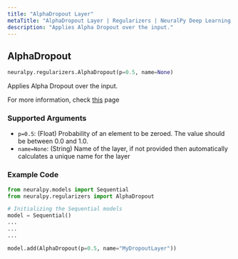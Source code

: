 ```yaml
---
title: "AlphaDropout Layer"
metaTitle: "AlphaDropout Layer | Regularizers | NeuralPy Deep Learning Library"
description: "Applies Alpha Dropout over the input."
---
```


## AlphaDropout

```python
neuralpy.regularizers.AlphaDropout(p=0.5, name=None)
```

Applies Alpha Dropout over the input.

For more information, check [this](https://pytorch.org/docs/stable/nn.html#alphadropout) page

### Supported Arguments

- `p=0.5`: (Float) Probability of an element to be zeroed. The value should be between 0.0 and 1.0.
- `name=None`: (String) Name of the layer, if not provided then automatically calculates a unique name for the layer

### Example Code

```python
from neuralpy.models import Sequential
from neuralpy.regularizers import AlphaDropout

# Initializing the Sequential models
model = Sequential()
...
...
...

model.add(AlphaDropout(p=0.5, name="MyDropoutLayer"))
```
